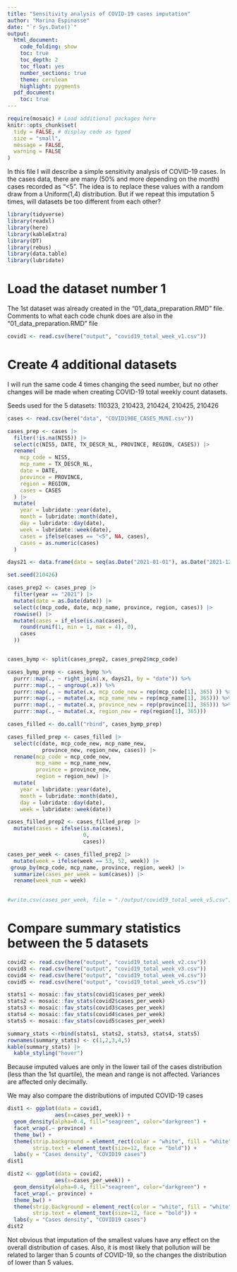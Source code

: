 ```yaml
---
title: "Sensitivity analysis of COVID-19 cases imputation"
author: "Marina Espinasse"
date: "`r Sys.Date()`"
output:
  html_document:
    code_folding: show
    toc: true
    toc_depth: 2
    toc_float: yes
    number_sections: true
    theme: cerulean
    highlight: pygments
  pdf_document:
    toc: true
---
```


```r
require(mosaic) # Load additional packages here
knitr::opts_chunk$set(
  tidy = FALSE, # display code as typed
  size = "small",
  message = FALSE,
  warning = FALSE
) 
```

In this file I will describe a simple sensitivity analysis of COVID-19 cases. In the cases data, there are many (50% and more depending on the month) cases recorded as "<5". The idea is to replace these values with a random draw from a Uniform(1,4) distribution. But if we repeat this imputation 5 times, will datasets be too different from each other?


```r
library(tidyverse)
library(readxl)
library(here)
library(kableExtra)
library(DT)
library(rebus)
library(data.table)
library(lubridate)
```

# Load the dataset number 1
The 1st dataset was already created in the "01_data_preparation.RMD" file. Comments to what each code chunk does are also in the "01_data_preparation.RMD" file

```r
covid1 <- read.csv(here("output", "covid19_total_week_v1.csv"))
```


# Create 4 additional datasets

I will run the same code 4 times changing the seed number, but no other changes will be made when creating COVID-19 total weekly count datasets.

Seeds used for the 5 datasets: 110323, 210423, 210424, 210425, 210426

```r
cases <- read.csv(here("data", "COVID19BE_CASES_MUNI.csv"))
```

```r
cases_prep <- cases |>
  filter(!is.na(NIS5)) |>
  select(c(NIS5, DATE, TX_DESCR_NL, PROVINCE, REGION, CASES)) |>
  rename(
    mcp_code = NIS5,
    mcp_name = TX_DESCR_NL,
    date = DATE,
    province = PROVINCE,
    region = REGION,
    cases = CASES
  ) |>
  mutate(
    year = lubridate::year(date),
    month = lubridate::month(date),
    day = lubridate::day(date),
    week = lubridate::week(date),
    cases = ifelse(cases == "<5", NA, cases),
    cases = as.numeric(cases)
  ) 
```


```r
days21 <- data.frame(date = seq(as.Date("2021-01-01"), as.Date("2021-12-31"), by = "+1 day"))

set.seed(210426)

cases_prep2 <- cases_prep |>
  filter(year == "2021") |>
  mutate(date = as.Date(date)) |> 
  select(c(mcp_code, date, mcp_name, province, region, cases)) |> 
  rowwise() |>
  mutate(cases = if_else(is.na(cases),
    round(runif(1, min = 1, max = 4), 0),
    cases
  ))


cases_bymp <- split(cases_prep2, cases_prep2$mcp_code)
```

```r
cases_bymp_prep <- cases_bymp %>%
  purrr::map(., ~ right_join(.x, days21, by = "date")) %>%
  purrr::map(., ~ ungroup(.x)) %>%
  purrr::map(., ~ mutate(.x, mcp_code_new = rep(mcp_code[1], 365) )) %>%
  purrr::map(., ~ mutate(.x, mcp_name_new = rep(mcp_name[1], 365))) %>%
  purrr::map(., ~ mutate(.x, province_new = rep(province[1], 365))) %>%
  purrr::map(., ~ mutate(.x, region_new = rep(region[1], 365)))

```


```r
cases_filled <- do.call("rbind", cases_bymp_prep)

cases_filled_prep <- cases_filled |> 
  select(c(date, mcp_code_new, mcp_name_new,
           province_new, region_new, cases)) |> 
  rename(mcp_code = mcp_code_new,
         mcp_name = mcp_name_new,
         province = province_new,
         region = region_new) |> 
  mutate(
    year = lubridate::year(date),
    month = lubridate::month(date),
    day = lubridate::day(date),
    week = lubridate::week(date))
```

```r
cases_filled_prep2 <- cases_filled_prep |> 
  mutate(cases = ifelse(is.na(cases),
                        0,
                        cases))
```

```r
cases_per_week <- cases_filled_prep2 |> 
  mutate(week = ifelse(week == 53, 52, week)) |> 
 group_by(mcp_code, mcp_name, province, region, week) |> 
  summarize(cases_per_week = sum(cases)) |> 
  rename(week_num = week)
          
```

```r
#write.csv(cases_per_week, file = "./output/covid19_total_week_v5.csv")
```


# Compare summary statistics between the 5 datasets

```r
covid2 <- read.csv(here("output", "covid19_total_week_v2.csv"))
covid3 <- read.csv(here("output", "covid19_total_week_v3.csv"))
covid4 <- read.csv(here("output", "covid19_total_week_v4.csv"))
covid5 <- read.csv(here("output", "covid19_total_week_v5.csv"))

```

```r
stats1 <- mosaic::fav_stats(covid1$cases_per_week)
stats2 <- mosaic::fav_stats(covid2$cases_per_week)
stats3 <- mosaic::fav_stats(covid3$cases_per_week)
stats4 <- mosaic::fav_stats(covid4$cases_per_week)
stats5 <- mosaic::fav_stats(covid5$cases_per_week)

summary_stats <-rbind(stats1, stats2, stats3, stats4, stats5)
rownames(summary_stats) <- c(1,2,3,4,5)
kable(summary_stats) |> 
  kable_styling("hover")


```

Because imputed values are only in the lower tail of the cases distribution (less than the 1st quartile), the mean and range is not affected. Variances are affected only decimally. 

We may also compare the distributions of imputed COVID-19 cases
```r
dist1 <- ggplot(data = covid1,
               aes(x=cases_per_week)) +
  geom_density(alpha=0.4, fill="seagreen", color="darkgreen") +
  facet_wrap(.~ province) +
  theme_bw() +
  theme(strip.background = element_rect(color = "white", fill = "white"),
        strip.text = element_text(size=12, face = "bold")) +
  labs(y = "Cases density", "COVID19 cases")
dist1
```

```r
dist2 <- ggplot(data = covid2,
               aes(x=cases_per_week)) +
  geom_density(alpha=0.4, fill="seagreen", color="darkgreen") +
  facet_wrap(.~ province) +
  theme_bw() +
  theme(strip.background = element_rect(color = "white", fill = "white"),
        strip.text = element_text(size=12, face = "bold")) +
  labs(y = "Cases density", "COVID19 cases")
dist2
```
Not obvious that imputation of the smallest values have any effect on the overall distribution of cases. Also, it is most likely that pollution will be related to larger than 5 counts of COVID-19, so the changes the distribution of lower than 5 values.
